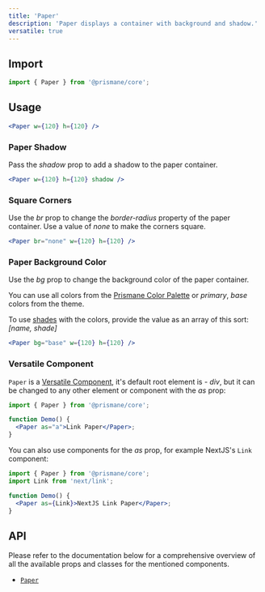 ---
title: 'Paper'
description: 'Paper displays a container with background and shadow.'
versatile: true
---

## Import

```js
import { Paper } from '@prismane/core';
```

## Usage

```jsx preview
<Paper w={120} h={120} />
```

### Paper Shadow

Pass the _shadow_ prop to add a shadow to the paper container.

```jsx preview
<Paper w={120} h={120} shadow />
```

### Square Corners

Use the _br_ prop to change the _border-radius_ property of the paper container. Use a value of _none_ to make the corners square.

```jsx preview
<Paper br="none" w={120} h={120} />
```

### Paper Background Color

Use the _bg_ prop to change the background color of the paper container.

You can use all colors from the [Prismane Color Palette](/docs/styling/color-palette) or _primary_, _base_ colors from the theme.

To use [shades](/docs/getting-started/globals#prismaneshades) with the colors, provide the value as an array of this sort: _[name, shade]_

```jsx preview
<Paper bg="base" w={120} h={120} />
```

### Versatile Component

`Paper` is a [Versatile Component](/docs/getting-started/versatile-components), it's default root element is - _div_, but it can be changed to any other element or component with the _as_ prop:

```jsx
import { Paper } from '@prismane/core';

function Demo() {
  <Paper as="a">Link Paper</Paper>;
}
```

You can also use components for the _as_ prop, for example NextJS's `Link` component:

```jsx
import { Paper } from '@prismane/core';
import Link from 'next/link';

function Demo() {
  <Paper as={Link}>NextJS Link Paper</Paper>;
}
```

## API

Please refer to the documentation below for a comprehensive overview of all the available props and classes for the mentioned components.

- [`Paper`](/docs/components-api/paper-api)
